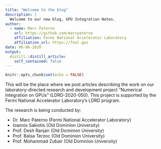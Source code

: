 ```yaml
---
title: "Welcome to the blog"
description: |
  Welcome to our new blog, GPU Integration Notes.
author:
  - name: Marc Paterno
    url: https://github.com/marcpaterno
    affiliation: Fermi National Accelerator Laboratory
    affiliation_url: https://fnal.gov
date: 06-06-2020
output:
  distill::distill_article:
    self_contained: false
---
```


```r
knitr::opts_chunk$set(echo = FALSE)
```

This will be the place where we post articles describing the work on our
laboratory-directed research and development project "Numerical Integration on
GPUs" (LDRD-2020-050). This project is supported by the Fermi National
Accelerator Laboratory's LDRD program.

The research is being conducted by:

* Dr. Marc Paterno (Fermi National Accelerator Laboratory)
* Ioannis Sakiotis (Old Dominion University)
* Prof. Desh Ranjan (Old Dominion University)
* Prof. Balsa Terzoc (Old Dominion University)
* Prof. Mohammad Zubair (Old Dominion University)
